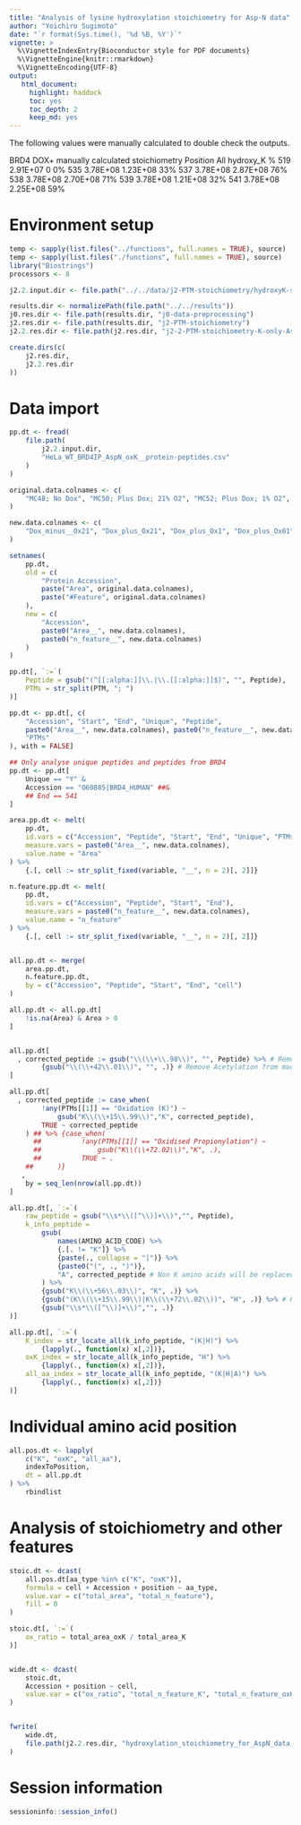 ```yaml
---
title: "Analysis of lysine hydroxylation stoichiometry for Asp-N data"
author: "Yoichiro Sugimoto"
date: "`r format(Sys.time(), '%d %B, %Y')`"
vignette: >
  %\VignetteIndexEntry{Bioconductor style for PDF documents}
  %\VignetteEngine{knitr::rmarkdown}
  %\VignetteEncoding{UTF-8}
output:
   html_document:
     highlight: haddock
     toc: yes
     toc_depth: 2
     keep_md: yes
---
```




The following values were manually calculated to double check the outputs.

BRD4 DOX+ manually calculated stoichiometry
Position	All	hydroxy_K	%
519	2.91E+07	0	0%
535	3.78E+08	1.23E+08	33%
537	3.78E+08	2.87E+08	76%
538	3.78E+08	2.70E+08	71%
539	3.78E+08	1.21E+08	32%
541	3.78E+08	2.25E+08	59%



# Environment setup

```r

temp <- sapply(list.files("../functions", full.names = TRUE), source)
temp <- sapply(list.files("./functions", full.names = TRUE), source)
library("Biostrings")
processors <- 8

j2.2.input.dir <- file.path("../../data/j2-PTM-stoichiometry/hydroxyK-stoichiometry_AspN")

results.dir <- normalizePath(file.path("../../results"))
j0.res.dir <- file.path(results.dir, "j0-data-preprocessing")
j2.res.dir <- file.path(results.dir, "j2-PTM-stoichiometry")
j2.2.res.dir <- file.path(j2.res.dir, "j2-2-PTM-stoichiometry-K-only-AspN")

create.dirs(c(
    j2.res.dir,
    j2.2.res.dir
))

```


# Data import


```r

pp.dt <- fread(
    file.path(
        j2.2.input.dir,
        "HeLa_WT_BRD4IP_AspN_oxK__protein-peptides.csv"
    )
)

original.data.colnames <- c(
    "MC48; No Dox", "MC50; Plus Dox; 21% O2", "MC52; Plus Dox; 1% O2", "MC54; Plus Dox; 0.1% O2"
)

new.data.colnames <- c(
    "Dox_minus__Ox21", "Dox_plus_Ox21", "Dox_plus_Ox1", "Dox_plus_Ox01"
)

setnames(
    pp.dt,
    old = c(
        "Protein Accession",
        paste("Area", original.data.colnames),
        paste("#Feature", original.data.colnames)
    ),
    new = c(
        "Accession",
        paste0("Area__", new.data.colnames),
        paste0("n_feature__", new.data.colnames)
    )
)

pp.dt[, `:=`(
    Peptide = gsub("(^[[:alpha:]]\\.|\\.[[:alpha:]]$)", "", Peptide),
    PTMs = str_split(PTM, "; ")
)]

pp.dt <- pp.dt[, c(
    "Accession", "Start", "End", "Unique", "Peptide", 
    paste0("Area__", new.data.colnames), paste0("n_feature__", new.data.colnames),
    "PTMs"
), with = FALSE]

## Only analyse unique peptides and peptides from BRD4
pp.dt <- pp.dt[
    Unique == "Y" &
    Accession == "O60885|BRD4_HUMAN" ##&
    ## End == 541
]

area.pp.dt <- melt(
    pp.dt,
    id.vars = c("Accession", "Peptide", "Start", "End", "Unique", "PTMs"),
    measure.vars = paste0("Area__", new.data.colnames),
    value.name = "Area"
) %>%
    {.[, cell := str_split_fixed(variable, "__", n = 2)[, 2]]}

n.feature.pp.dt <- melt(
    pp.dt,
    id.vars = c("Accession", "Peptide", "Start", "End"),
    measure.vars = paste0("n_feature__", new.data.colnames),
    value.name = "n_feature"
) %>%
    {.[, cell := str_split_fixed(variable, "__", n = 2)[, 2]]}


all.pp.dt <- merge(
    area.pp.dt,
    n.feature.pp.dt,
    by = c("Accession", "Peptide", "Start", "End", "cell")
)

all.pp.dt <- all.pp.dt[
    !is.na(Area) & Area > 0
]


all.pp.dt[
  , corrected_peptide := gsub("\\(\\+\\.98\\)", "", Peptide) %>% # Remove (+.98)
        {gsub("\\(\\+42\\.01\\)", "", .)} # Remove Acetylation from modification
]

all.pp.dt[
  , corrected_peptide := case_when(
        !any(PTMs[[1]] == "Oxidation (K)") ~
            gsub("K\\(\\+15\\.99\\)","K", corrected_peptide),
        TRUE ~ corrected_peptide
    ) ## %>% {case_when(
      ##          !any(PTMs[[1]] == "Oxidised Propionylation") ~
      ##              gsub("K\\(\\+72.02\\)","K", .),
      ##          TRUE ~ .
    ##      )}
   ,
    by = seq_len(nrow(all.pp.dt))
]

all.pp.dt[, `:=`(
    raw_peptide = gsub("\\s*\\([^\\)]+\\)","", Peptide),
    k_info_peptide =
        gsub(
            names(AMINO_ACID_CODE) %>%
            {.[. != "K"]} %>%
            {paste(., collapse = "|")} %>%
            {paste0("(", ., ")")}, 
            "A", corrected_peptide # Non K amino acids will be replaced with A
        ) %>%
        {gsub("K\\(\\+56\\.03\\)", "K", .)} %>% 
        {gsub("(K\\(\\+15\\.99\\)|K\\(\\+72\\.02\\))", "H", .)} %>% # H: hydroxylared K
        {gsub("\\s*\\([^\\)]+\\)","", .)}
)]

all.pp.dt[, `:=`(
    K_index = str_locate_all(k_info_peptide, "(K|H)") %>%
        {lapply(., function(x) x[,2])},
    oxK_index = str_locate_all(k_info_peptide, "H") %>%
        {lapply(., function(x) x[,2])},
    all_aa_index = str_locate_all(k_info_peptide, "(K|H|A)") %>%
        {lapply(., function(x) x[,2])}
)]

```



# Individual amino acid position


```r

all.pos.dt <- lapply(
    c("K", "oxK", "all_aa"),
    indexToPosition,
    dt = all.pp.dt
) %>%
    rbindlist


```



# Analysis of stoichiometry and other features


```r

stoic.dt <- dcast(
    all.pos.dt[aa_type %in% c("K", "oxK")],
    formula = cell + Accession + position ~ aa_type,
    value.var = c("total_area", "total_n_feature"),
    fill = 0
)

stoic.dt[, `:=`(
    ox_ratio = total_area_oxK / total_area_K
)]


wide.dt <- dcast(
    stoic.dt,
    Accession + position ~ cell,
    value.var = c("ox_ratio", "total_n_feature_K", "total_n_feature_oxK")
)


fwrite(
    wide.dt,
    file.path(j2.2.res.dir, "hydroxylation_stoichiometry_for_AspN_data.csv")
)


```



# Session information


```r

sessioninfo::session_info()


```
